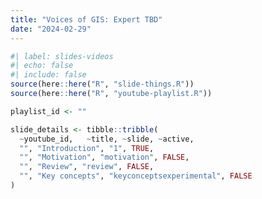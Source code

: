 ```yaml
---
title: "Voices of GIS: Expert TBD"
date: "2024-02-29"
---
```


```r
#| label: slides-videos
#| echo: false
#| include: false
source(here::here("R", "slide-things.R"))
source(here::here("R", "youtube-playlist.R"))

playlist_id <- ""

slide_details <- tibble::tribble(
  ~youtube_id,   ~title, ~slide, ~active,
  "", "Introduction", "1", TRUE,
  "", "Motivation", "motivation", FALSE,
  "", "Review", "review", FALSE,
  "", "Key concepts", "keyconceptsexperimental", FALSE
)
```

<!-- ## Preparation -->
<!-- Please read [Chapter 2. Data](https://open.lib.umn.edu/mapping/chapter/2-data/){target="_blank"} from [Mapping, Society, and Technology](https://open.lib.umn.edu/mapping/){target="_blank"} [@Manson:2017]. -->

<!-- ## Content -->

<!-- - Spheroids, Ellipsoids, and Geoids (Oh My!) -->
<!-- - Projecting Earth -->
<!-- - Scale -->
<!-- - Geodatabases (and friends!) -->

<!-- ## Slides -->

<!-- The slides for today are available online as an HTML file. Use the buttons below to open the slides either as an interactive website or as a static PDF (for printing or storing for later). You can also click in the slides below and navigate through them with your left and right arrow keys. -->

<!-- ```{r show-slide-tabs, echo=FALSE, results="asis"} -->
<!-- slide_buttons("/slides/05-scales_of_measurement") -->
<!-- # slide_tabs(slide_details, "/slides/01-slides.html") -->
<!-- ``` -->

<!-- ```{r show-slides-xaringan, echo=FALSE} -->
<!-- xaringanExtra::embed_xaringan( -->
<!--   url = "/slides/05-scales_of_measurement.html", -->
<!--   ratio = "16:9" -->
<!-- ) -->
<!-- ``` -->

<!-- :::{.callout-tip} -->
<!-- **Fun fact**: If you type <kbd>?</kbd> (or <kbd>shift</kbd> + <kbd>/</kbd>) while going through the slides, you can see a list of slide-specific commands. -->
<!-- ::: -->
